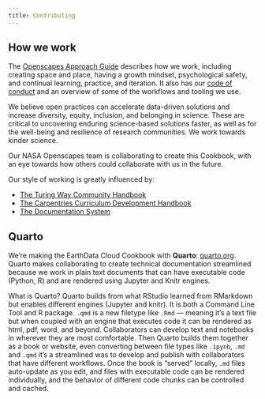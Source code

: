 ```yaml
---
title: Contributing
---
```


## How we work

The [Openscapes Approach Guide](https://openscapes.github.io/approach-guide/approach/) describes how we work, including creating space and place, having a growth mindset, psychological safety, and continual learning, practice, and iteration. It also has our [code of conduct](https://openscapes.github.io/approach-guide/approach/code-of-conduct.html) and an overview of some of the workflows and tooling we use. 

We believe open practices can accelerate data-driven solutions and increase diversity, equity, inclusion, and belonging in science. These are critical to uncovering enduring science-based solutions faster, as well as for the well-being and resilience of research communities. We work towards kinder science. 

Our NASA Openscapes team is collaborating to create this Cookbook, with an eye towards how others could collaborate with us in the future. 

Our style of working is greatly influenced by: 

- [The Turing Way Community Handbook](https://the-turing-way.netlify.app/community-handbook/community-handbook.html)
- [The Carpentries Curriculum Development Handbook](https://carpentries.github.io/curriculum-development)
- [The Documentation System](https://documentation.divio.com/)

## Quarto

We're making the EarthData Cloud Cookbook with **Quarto**: [quarto.org](https://quarto.org/). Quarto makes collaborating to create technical documentation streamlined because we work in plain text documents that can have executable code (Python, R) and are rendered using Jupyter and Knitr engines.

What is Quarto? Quarto builds from what RStudio learned from RMarkdown but enables different engines (Jupyter and knitr). It is both a Command Line Tool and R package. `.qmd` is a new filetype like `.Rmd` --- meaning it's a text file but when coupled with an engine that executes code it can be rendered as html, pdf, word, and beyond. Collaborators can develop text and notebooks in wherever they are most comfortable. Then Quarto builds them together as a book or website, even converting between file types like `.ipynb`, `.md` and `.qmd` it's a streamlined was to develop and publish with collaborators that have different workflows. Once the book is "served" locally, `.md` files auto-update as you edit, and files with executable code can be rendered individually, and the behavior of different code chunks can be controlled and cached.
